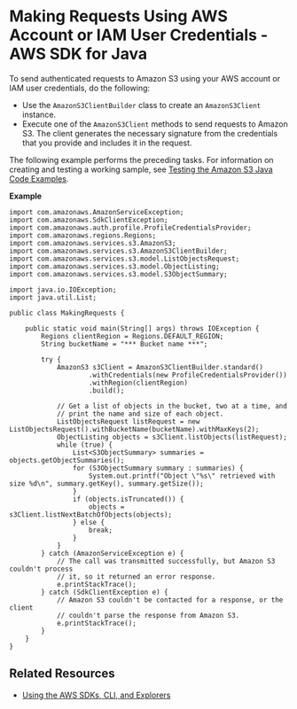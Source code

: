 # Making Requests Using AWS Account or IAM User Credentials \- AWS SDK for Java<a name="AuthUsingAcctOrUserCredJava"></a>

To send authenticated requests to Amazon S3 using your AWS account or IAM user credentials, do the following: 
+ Use the `AmazonS3ClientBuilder` class to create an `AmazonS3Client` instance\.
+ Execute one of the `AmazonS3Client` methods to send requests to Amazon S3\. The client generates the necessary signature from the credentials that you provide and includes it in the request\.

 The following example performs the preceding tasks\. For information on creating and testing a working sample, see [Testing the Amazon S3 Java Code Examples](UsingTheMPJavaAPI.md#TestingJavaSamples)\. 

**Example**  

```
import com.amazonaws.AmazonServiceException;
import com.amazonaws.SdkClientException;
import com.amazonaws.auth.profile.ProfileCredentialsProvider;
import com.amazonaws.regions.Regions;
import com.amazonaws.services.s3.AmazonS3;
import com.amazonaws.services.s3.AmazonS3ClientBuilder;
import com.amazonaws.services.s3.model.ListObjectsRequest;
import com.amazonaws.services.s3.model.ObjectListing;
import com.amazonaws.services.s3.model.S3ObjectSummary;

import java.io.IOException;
import java.util.List;

public class MakingRequests {

    public static void main(String[] args) throws IOException {
        Regions clientRegion = Regions.DEFAULT_REGION;
        String bucketName = "*** Bucket name ***";

        try {
            AmazonS3 s3Client = AmazonS3ClientBuilder.standard()
                    .withCredentials(new ProfileCredentialsProvider())
                    .withRegion(clientRegion)
                    .build();

            // Get a list of objects in the bucket, two at a time, and 
            // print the name and size of each object.
            ListObjectsRequest listRequest = new ListObjectsRequest().withBucketName(bucketName).withMaxKeys(2);
            ObjectListing objects = s3Client.listObjects(listRequest);
            while (true) {
                List<S3ObjectSummary> summaries = objects.getObjectSummaries();
                for (S3ObjectSummary summary : summaries) {
                    System.out.printf("Object \"%s\" retrieved with size %d\n", summary.getKey(), summary.getSize());
                }
                if (objects.isTruncated()) {
                    objects = s3Client.listNextBatchOfObjects(objects);
                } else {
                    break;
                }
            }
        } catch (AmazonServiceException e) {
            // The call was transmitted successfully, but Amazon S3 couldn't process 
            // it, so it returned an error response.
            e.printStackTrace();
        } catch (SdkClientException e) {
            // Amazon S3 couldn't be contacted for a response, or the client
            // couldn't parse the response from Amazon S3.
            e.printStackTrace();
        }
    }
}
```

## Related Resources<a name="RelatedResources002"></a>
+ [Using the AWS SDKs, CLI, and Explorers](UsingAWSSDK.md)